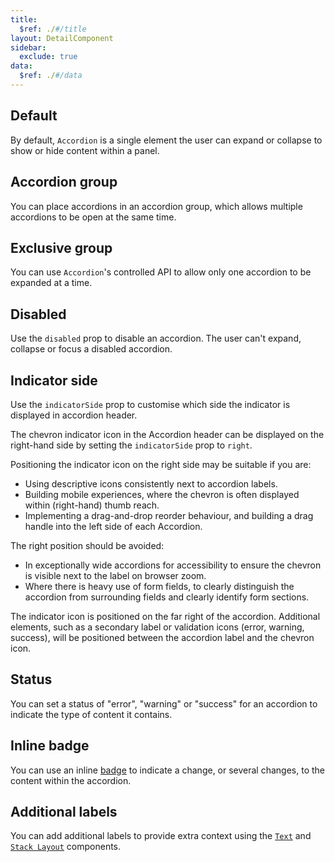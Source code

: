 ```yaml
---
title:
  $ref: ./#/title
layout: DetailComponent
sidebar:
  exclude: true
data:
  $ref: ./#/data
---
```


<LivePreviewControls>
<LivePreview componentName="accordion" exampleName="Default" >

## Default

By default, `Accordion` is a single element the user can expand or collapse to show or hide content within a panel.

</LivePreview>
<LivePreview componentName="accordion" exampleName="Group" displayName="Accordion Group">

## Accordion group

You can place accordions in an accordion group, which allows multiple accordions to be open at the same time.

</LivePreview>
<LivePreview componentName="accordion" exampleName="ExclusiveGroup">

## Exclusive group

You can use `Accordion`'s controlled API to allow only one accordion to be expanded at a time.

</LivePreview>
<LivePreview componentName="accordion" exampleName="Disabled" >

## Disabled

Use the `disabled` prop to disable an accordion. The user can't expand, collapse or focus a disabled accordion.

</LivePreview>
<LivePreview componentName="accordion" exampleName="IndicatorSide" >

## Indicator side

Use the `indicatorSide` prop to customise which side the indicator is displayed in accordion header.

The chevron indicator icon in the Accordion header can be displayed on the right-hand side by setting the `indicatorSide` prop to `right`.

Positioning the indicator icon on the right side may be suitable if you are:
- Using descriptive icons consistently next to accordion labels.
- Building mobile experiences, where the chevron is often displayed within (right-hand) thumb reach.
- Implementing a drag-and-drop reorder behaviour, and building a drag handle into the left side of each Accordion.

The right position should be avoided:
- In exceptionally wide accordions for accessibility to ensure the chevron is visible next to the label on browser zoom.
- Where there is heavy use of form fields, to clearly distinguish the accordion from surrounding fields and clearly identify form sections.
 
The indicator icon is positioned on the far right of the accordion. Additional elements, such as a secondary label or validation icons (error, warning, success), will be positioned between the accordion label and the chevron icon.

</LivePreview>
<LivePreview componentName="accordion" exampleName="Status" >

## Status

You can set a status of "error", "warning" or "success" for an accordion to indicate the type of content it contains.

</LivePreview>
<LivePreview componentName="accordion" exampleName="InlineBadge" >

## Inline badge

You can use an inline [badge](../badge) to indicate a change, or several changes, to the content within the accordion.

</LivePreview>
<LivePreview componentName="accordion" exampleName="AdditionalLabels" >

## Additional labels

You can add additional labels to provide extra context using the [`Text`](../text) and [`Stack Layout`](../stack-layout) components.

</LivePreview>
</LivePreviewControls>
